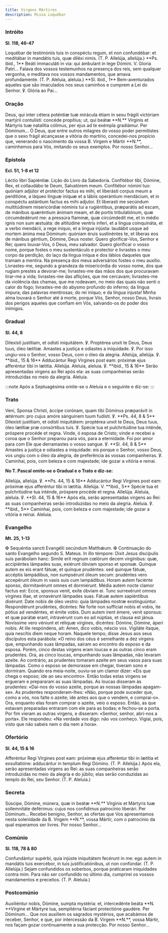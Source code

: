 ```yaml
---
title: Virgens Mártires
description: Missa Loquébar
---
```


### Intróito

**Sl. 118, 46-47**

<div class="side-by-side not-content">
  <span>
    Loquébar de testimóniis tuis in conspéctu regum, et non confundébar: et meditábar in mandátis
    tuis, quæ diléxi nimis. (T. P. Allelúja, allelúja.) **Ps. ibid., 1** Beáti immaculáti in via:
    qui ámbulant in lege Dómini. V. Gloria Patri...
  </span>
  <span>
    Falava dos vossos testemunhos na presença dos reis, sem qualquer vergonha, e meditava nos vossos
    mandamentos, que amava profundamente. (T. P. Aleluia, aleluia.) **Sl. ibid., 1** Bem-aventurados
    aqueles que são imaculados nos seus caminhos e cumprem a Lei do Senhor. ℣. Glória ao Pai...
  </span>
</div>

### Oração

<div class="side-by-side not-content">
  <span>
    Deus, qui inter cétera poténtiæ tuæ mirácula étiam in sexu frágili victóriam martýrii
    contulísti: concéde propítius; ut, qui beátæ **N.** Vírginis et Mártyris tuæ natalítia cólimus,
    per ejus ad te exémpla gradiámur. Per Dóminum...
  </span>
  <span>
    Ó Deus, que entre outros milagres do vosso poder permitistes que o sexo frágil alcançasse a
    vitória do martírio, concedei-nos propício que, venerando o nascimento da vossa B. Virgem e
    Mártir **N.**, caminhemos para Vós, imitando os seus exemplos. Por nosso Senhor...
  </span>
</div>

### Epístola

**Ecl. 51, 1-8 et 12**

<div class="side-by-side not-content">
  <span>Léctio libri Sapiéntiæ.</span>
  <span>Lição do Livro da Sabedoria.</span>
  <span>
    Confitébor tibi, Dómine, Rex, et collaudábo te Deum, Salvatórem meum. Confitébor nómini tuo:
    quóniam adjútor et protéctor factus es mihi, et liberásti corpus meum a perditióne, a láqueo
    línguæ iníquæ et a lábiis operántium mendácium, et in conspéctu astántium factus es mihi
    adjutor. Et liberasti me secúndum multitúdinem misericórdiæ nóminis tui a rugiéntibus,
    præparátis ad escam, de mánibus quæréntium ánimam meam, et de portis tribulatiónum, quæ
    circumdedérunt me: a pressúra flammæ, quæ circúmdedit me, et in médio ignis non sum æstuáta: de
    altitúdine ventris inferi, et a lingua coinquináta, et a verbo mendácii, a rege iníquo, et a
    lingua injústa: laudábit usque ad mortem ánima mea Dóminum: quóniam éruis sustinéntes te, et
    líberas eos de mánibus géntium, Dómine, Deus noster.
  </span>
  <span>
    Quero glorificar-Vos, Senhor e Rei; quero louvar-Vos, ó Deus, meu salvador. Quero glorificar o
    vosso nome, porque fostes o meu sustentáculo e protector e livrastes o meu corpo da perdição, do
    laço da língua iníqua e dos lábios daqueles que tramam a mentira. Na presença dos meus
    adversários fostes o meu auxílio. Livrastes-me, segundo a grandeza da misericórdia do vosso
    nome, dos que rugiam prestes a devorar-me; livrastes-me das mãos dos que procuravam tirar-me a
    vida; livrastes-me das aflições, que me cercavam; livrastes-me da violência das chamas, que me
    rodeavam, no meio das quais não senti o calor do fogo; livrastes-me do abysmo profundo do
    inferno; da língua impura; das palavras mentirosas; do rei iníquo; e da língua injusta! Minha
    alma louvará o Senhor até à morte, porque Vós, Senhor, nosso Deus, livrais dos perigos aqueles
    que confiam em Vós, salvando-os do poder dos inimigos.
  </span>
</div>

### Gradual

**Sl. 44, 8**

<div class="side-by-side not-content">
  <span>
    Dilexísti justítiam, et odísti iniquitátem. ℣. Proptérea unxit te Deus, Deus tuus, óleo lætítiæ.
  </span>
  <span>
    Amastes a justiça e odiastes a iniquidade. ℣. Por isso ungiu-vos o Senhor, vosso Deus, com o
    óleo da alegria.
  </span>
  <span>
    Allelúja, allelúja. ℣. **ibid., 15 & 16** Adducántur Regi Vírgines post eam: próximæ ejus
    afferéntur tibi in lætítia. Allelúja.
  </span>
  <span>
    Aleluia, aleluia. ℣. **ibid., 15 & 16** Serão apresentadas virgens ao Rei após ela: as suas
    companheiras serão introduzidas no meio da alegria. Aleluia.
  </span>
</div>

:::note
Após a Septuagésima omite-se o Aleluia e o seguinte e diz-se:
:::

### Trato

<div class="side-by-side not-content">
  <span>
    Veni, Sponsa Christi, áccipe corónam, quam tibi Dóminus præparávit in ætérnum: pro cujus amóre
    sánguinem tuum fudísti. ℣. **Ps. 44, 8 & 5** Dilexísti justítiam, et odísti iniquitátem:
    proptérea unxit te Deus, Deus tuus, óleo lætítiæ præ consórtibus tuis. ℣. Spécie tua et
    pulchritúdine tua inténde, próspere procéde et regna.
  </span>
  <span>
    Vinde, ó esposa de Cristo; vinde e recebei a coroa que o Senhor preparou para vós, para a
    eternidade. Foi por amor para com Ele que derramastes o vosso sangue. ℣. **Sl. 44, 8 & 5**
    Amastes a justiça e odiastes a iniquidade: eis porque o Senhor, vosso Deus, vos ungiu com o óleo
    da alegria, de preferência às vossas companheiras. ℣. Caminhai, pois, com beleza e com
    majestade; ide gozar a vitória e reinai.
  </span>
</div>

**No T. Pascal omite-se o Gradual e o Trato e diz-se:**

<div class="side-by-side not-content">
  <span>
    Allelúja, allelúja. ℣. **Ps. 44, 15 & 16** Adducántur Regi Vírgines post eam: próximæ ejus
    afferéntur tibi in lætítia. Allelúja. V. **ibid., 5** Spécie tua et pulchritúdine tua inténde,
    próspere procéde et regna. Allelúja.
  </span>
  <span>
    Aleluia, aleluia. ℣. **Sl. 44, 15 & 16** Após ela, serão apresentadas virgens ao Rei: as suas
    companheiras serão introduzidas no meio da alegria. Aleluia. ℣. **ibid., 5** Caminhai, pois, com
    beleza e com majestade; ide gozar a vitória e reinai. Aleluia.
  </span>
</div>

### Evangelho

**Mt. 25, 1-13**

<div class="side-by-side not-content">
  <span>
    <span class="text-red-500">✠</span> Sequéntia sancti Evangélii secúndum Matthǽum.
  </span>
  <span>
    <span class="text-red-500">✠</span> Continuação do santo Evangelho segundo S. Mateus.
  </span>
  <span>
    In illo témpore: Dixit Jesus discípulis suis parábolam hanc: Simile erit regnum cœlórum decem
    virgínibus: quæ, accipiéntes lámpades suas, exiérunt óbviam sponso et sponsæ. Quinque autem ex
    eis erant fátuæ, et quinque prudéntes: sed quinque fátuæ, accéptis lampádibus, non sumpsérunt
    óleum secum: prudéntes vero accepérunt óleum in vasis suis cum lampádibus. Horam autem faciénte
    sponso, dormitavérunt omnes et dormiérunt. Média autem nocte clamor factus est: Ecce, sponsus
    venit, exíte óbviam ei. Tunc surrexérunt omnes vírgines illae, et ornavérunt lámpades suas.
    Fátuæ autem sapiéntibus dixérunt: Date nobis de óleo vestro: quia lámpades nostræ exstinguúntur.
    Respondérunt prudéntes, dicéntes: Ne forte non suffíciat nobis et vobis, ite pótius ad
    vendéntes, et émite vobis. Dum autem irent émere, venit sponsus: et quæ parátæ erant,
    intravérunt cum eo ad núptias, et clausa est jánua. Novíssime vero véniunt et réliquæ vírgines,
    dicéntes: Dómine, Dómine, áperi nobis. At ille respóndens, ait: Amen, dico vobis, néscio vos.
    Vigiláte ítaque, quia nescítis diem neque horam.
  </span>
  <span>
    Naquele tempo, disse Jesus aos seus discípulos esta parábola: «O reino dos céus é semelhante a
    dez virgens que, empunhando suas lâmpadas, saíram ao encontro do esposo e da esposa. Porém,
    cinco destas virgens eram loucas e as outras cinco eram prudentes. Ora, as cinco loucas,
    empunhando suas lâmpadas, não levaram azeite. Ao contrário, as prudentes tomaram azeite em seus
    vasos para suas lâmpadas. Como o esposo se demorasse em chegar, tiveram sono e dormiram. Quando
    era meia-noite, ouviu-se um clamor dizer: «Eis que chega o esposo; ide ao seu encontro». Então
    todas estas virgens se ergueram e prepararam as suas lâmpadas. As loucas disseram às prudentes:
    «Dai-nos do vosso azeite, porque as nossas lâmpadas apagam-se». As prudentes responderam-lhes:
    «Não, porque pode suceder que, como a vós, nos falte o azeite; ide antes aos que o vendem, e
    comprai-o». Ora, enquanto elas foram comprar o azeite, veio o esposo. Então, as que estavam
    preparadas entraram com ele para as bodas; e fechou-se a porta. Por fim vieram as outras
    virgens, e disseram: «Senhor, senhor, abri-nos a porta». Ele respondeu: «Na verdade vos digo:
    não vos conheço. Vigiai, pois, visto que não sabeis nem o dia nem a hora».
  </span>
</div>

### Ofertório

**Sl. 44, 15 & 16**

<div class="side-by-side not-content">
  <span>
    Afferéntur Regi Vírgines post eam: próximæ ejus afferéntur tibi in lætítia et exsultatióne:
    adducántur in templum Regi Dómino. (T. P. Allelúja.)
  </span>
  <span>
    Após ela, serão apresentadas virgens ao Rei: as suas companheiras serão introduzidas no meio da
    alegria e do júbilo; elas serão conduzidas ao templo do Rei, seu Senhor. (T. P. Aleluia.)
  </span>
</div>

### Secreta

<div class="side-by-side not-content">
  <span>
    Súscipe, Dómine, múnera, quæ in beátæ **N.** Vírginis et Mártyris tuæ sollemnitáte deférimus:
    cujus nos confídimus patrocínio liberári. Per Dóminum...
  </span>
  <span>
    Recebei benigno, Senhor, as ofertas que Vos apresentamos nesta solenidade da B. Virgem **N.**,
    vossa Mártir, com o patrocínio da qual esperamos ser livres. Por nosso Senhor...
  </span>
</div>

### Comúnio

**Sl. 118, 78 & 80**

<div class="side-by-side not-content">
  <span>
    Confundántur supérbi, quia injúste iniquitátem fecérunt in me: ego autem in mandátis tuis
    exercébor, in tuis justificatiónibus, ut non confúndar. (T. P. Allelúja.)
  </span>
  <span>
    Sejam confundidos os soberbos, porque praticaram iniquidades contra mim. Para não ser confundido
    no último dia, cumprirei os vossos mandamentos e preceitos. (T. P. Aleluia.)
  </span>
</div>

### Postcomúnio

<div class="side-by-side not-content">
  <span>
    Auxiliéntur nobis, Dómine, sumpta mystéria: et, intercedénte beáta **N. **Vírgine et Mártyre
    tua, sempitérna fáciant protectióne gaudére. Per Dóminum...
  </span>
  <span>
    Que nos auxiliem os sagrados mystérios, que acabámos de receber, Senhor, e que, por intercessão
    da B. Virgem **N.**, vossa Mártir, nos façam gozar continuamente a sua protecção. Por nosso
    Senhor...
  </span>
</div>

